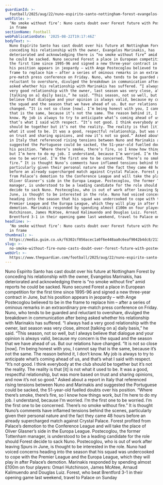 ```yaml
---
guardianId: >-
  football/2025/aug/22/nuno-espirito-santo-nottingham-forest-evangelos-marinakis-football-premier-league
webTitle: >-
  ‘No smoke without fire’: Nuno casts doubt over Forest future with Postecoglou
  in frame
sectionName: Football
webPublicationDate: '2025-08-22T19:17:46Z'
bodyText: >-
  Nuno Espírito Santo has cast doubt over his future at Nottingham Forest by
  conceding his relationship with the owner, Evangelos Marinakis, has
  deteriorated and acknowledging there is “no smoke without fire” amid reports
  he could be sacked. Nuno secured Forest a place in European competition for
  the first time since 1995-96 and signed a new three-year contract in June, but
  his position appears in jeopardy – with Ange Postecoglou believed to be in the
  frame to replace him – after a series of ominous remarks in an extraordinary
  pre-match press conference on Friday. Nuno, who tends to be guarded and
  reluctant to overshare, divulged the breakdown in communication after being
  asked whether his relationship with Marinakis has suffered. “I always had a
  very good relationship with the owner, last season was very close, almost
  [talking on a] daily basis,” he said. “This season, not so well, but I always
  believe that dialogue and your opinion is always valid, because my concern is
  the squad and the season that we have ahead of us. But our relations have
  changed. “It is not so close [now]. I’m being honest with you, I cannot say
  that is the same, because it’s not the same. The reason behind it, I don’t
  know. My job is always to try to anticipate what’s coming ahead of us, and
  that’s what I said with respect. “It’s not good. I think everybody at the club
  should be together but it’s not the reality. The reality is that [it] is not
  what it used to be. It was a good, respectful relationship, but was more based
  on trust and sharing opinions, and now it’s not so good.” Asked about a report
  in Italy that referenced rising tensions between Nuno and Marinakis and
  suggested the Portuguese could be sacked, the 51-year-old fuelled doubts over
  his position. “Where there’s smoke, there’s fire, so I know how things work,
  but I’m here to do my job. I understand, because I’m worried. I’m the first
  one to be worried. I’m the first one to be concerned. There’s no smoke without
  fire.” It is thought Nuno’s comments have inflamed tensions behind the scenes,
  particularly given their personal nature and the fact they came 48 hours
  before an already supercharged match against Crystal Palace. Forest profited
  from Palace’s demotion to the Conference League and will take the place of
  Oliver Glasner’s side in the Europa League. Postecoglou, the former Tottenham
  manager, is understood to be a leading candidate for the role should Forest
  decide to sack Nuno. Postecoglou, who is out of work after leaving Spurs in
  June, is thought to be interested in the role. Nuno had voiced concerns
  heading into the season that his squad was undercooked to cope with the
  Premier League and the Europa League, which they will play in after Palace’s
  demotion. Marinakis responded by spending almost £100m on four players: Omari
  Hutchinson, James McAtee, Arnaud Kalimuendo and Douglas Luiz. Forest, who beat
  Brentford 3-1 in their opening game last weekend, travel to Palace on Sunday
headline: >-
  ‘No smoke without fire’: Nuno casts doubt over Forest future with Postecoglou
  in frame
thumbnail: >-
  https://media.guim.co.uk/f6302cf056acec1a0f6e448aa0c6eaf9042b4dc8/213_0_1832_1465/500.jpg
slug: >-
  no-smoke-without-fire-nuno-casts-doubt-over-forest-future-with-postecoglou-in-frame
webUrl: >-
  https://www.theguardian.com/football/2025/aug/22/nuno-espirito-santo-nottingham-forest-evangelos-marinakis-football-premier-league
---
```

Nuno Espírito Santo has cast doubt over his future at Nottingham Forest by conceding his relationship with the owner, Evangelos Marinakis, has deteriorated and acknowledging there is “no smoke without fire” amid reports he could be sacked. Nuno secured Forest a place in European competition for the first time since 1995-96 and signed a new three-year contract in June, but his position appears in jeopardy – with Ange Postecoglou believed to be in the frame to replace him – after a series of ominous remarks in an extraordinary pre-match press conference on Friday. Nuno, who tends to be guarded and reluctant to overshare, divulged the breakdown in communication after being asked whether his relationship with Marinakis has suffered. “I always had a very good relationship with the owner, last season was very close, almost [talking on a] daily basis,” he said. “This season, not so well, but I always believe that dialogue and your opinion is always valid, because my concern is the squad and the season that we have ahead of us. But our relations have changed. “It is not so close [now]. I’m being honest with you, I cannot say that is the same, because it’s not the same. The reason behind it, I don’t know. My job is always to try to anticipate what’s coming ahead of us, and that’s what I said with respect. “It’s not good. I think everybody at the club should be together but it’s not the reality. The reality is that [it] is not what it used to be. It was a good, respectful relationship, but was more based on trust and sharing opinions, and now it’s not so good.” Asked about a report in Italy that referenced rising tensions between Nuno and Marinakis and suggested the Portuguese could be sacked, the 51-year-old fuelled doubts over his position. “Where there’s smoke, there’s fire, so I know how things work, but I’m here to do my job. I understand, because I’m worried. I’m the first one to be worried. I’m the first one to be concerned. There’s no smoke without fire.” It is thought Nuno’s comments have inflamed tensions behind the scenes, particularly given their personal nature and the fact they came 48 hours before an already supercharged match against Crystal Palace. Forest profited from Palace’s demotion to the Conference League and will take the place of Oliver Glasner’s side in the Europa League. Postecoglou, the former Tottenham manager, is understood to be a leading candidate for the role should Forest decide to sack Nuno. Postecoglou, who is out of work after leaving Spurs in June, is thought to be interested in the role. Nuno had voiced concerns heading into the season that his squad was undercooked to cope with the Premier League and the Europa League, which they will play in after Palace’s demotion. Marinakis responded by spending almost £100m on four players: Omari Hutchinson, James McAtee, Arnaud Kalimuendo and Douglas Luiz. Forest, who beat Brentford 3-1 in their opening game last weekend, travel to Palace on Sunday
